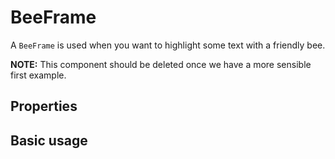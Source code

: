 
# BeeFrame

A `BeeFrame` is used when you want to highlight some text with a friendly bee.

**NOTE:** This component should be deleted once we have a more sensible first example.

## Properties

<PropsTable of={BeeFrame} />

## Basic usage

<Playground>
  <BeeFrame label="Hello World" />
</Playground>
